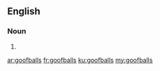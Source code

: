 ==English==

===Noun===
{{head|en}}

# {{plural of|goofball}}

[[ar:goofballs]]
[[fr:goofballs]]
[[ku:goofballs]]
[[my:goofballs]]